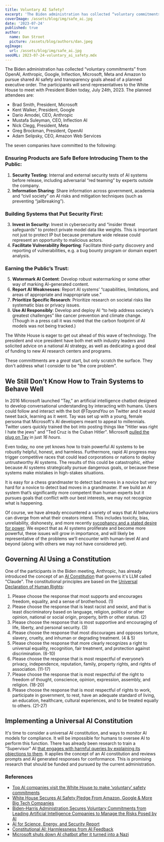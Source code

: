 ```yaml
---
title: Voluntary AI Safety?
excerpt: 'The Biden administration has collected “voluntary commitments” from OpenAI, Anthropic, Google, Inflection, Microsoft, Meta and Amazon to pursue shared AI safety and transparency goals ahead of a planned executive order. Will it be enough?'
coverImage: /assets/blog/img/safe_ai.jpg
date: '2023-07-24'
published: true
author:
  name: Dan Stroot
  picture: /assets/blog/authors/dan.jpeg
ogImage:
  url: /assets/blog/img/safe_ai.jpg
seoURL: 2023-07-24-voluntary_ai_safety.mdx
---
```


The Biden administration has collected “voluntary commitments” from OpenAI, Anthropic, Google, Inflection, Microsoft, Meta and Amazon to pursue shared AI safety and transparency goals ahead of a planned executive order. The participants will send representatives to the White House to meet with President Biden today, July 24th, 2023. The planned attendees are:

- Brad Smith, President, Microsoft
- Kent Walker, President, Google
- Dario Amodei, CEO, Anthropic
- Mustafa Suleyman, CEO, Inflection AI
- Nick Clegg, President, Meta
- Greg Brockman, President, OpenAI
- Adam Selipsky, CEO, Amazon Web Services

The seven companies have committed to the following:

### Ensuring Products are Safe Before Introducing Them to the Public:

1. **Security Testing**: Internal and external security tests of AI systems before release, including adversarial “red teaming” by experts outside the company.
2. **Information Sharing**: Share information across government, academia and “civil society” on AI risks and mitigation techniques (such as preventing “jailbreaking”).

### Building Systems that Put Security First:

3. **Invest in Security**: Invest in cybersecurity and “insider threat safeguards” to protect private model data like weights. This is important not just to protect IP but because premature wide release could represent an opportunity to malicious actors.
4. **Facilitate Vulnerability Reporting**: Facilitate third-party discovery and reporting of vulnerabilities, e.g. a bug bounty program or domain expert analysis.

### Earning the Public’s Trust:

5. **Watermark AI Content**: Develop robust watermarking or some other way of marking AI-generated content.
6. **Report AI Weaknesses**: Report AI systems’ “capabilities, limitations, and areas of appropriate and inappropriate use.”
7. **Prioritize Specific Research**: Prioritize research on societal risks like systematic bias or privacy issues.
8. **Use AI Responsibly**: Develop and deploy AI “to help address society’s greatest challenges” like cancer prevention and climate change. (Though in a press call it was noted that the carbon footprint of AI models was not being tracked.)

The White House is eager to get out ahead of this wave of technology. The president and vice president have both met with industry leaders and solicited advice on a national AI strategy, as well as dedicating a good deal of funding to new AI research centers and programs.

These committments are a _great_ start, but only scratch the surface. They don't address what I consider to be "the core problem".

## We Still Don't Know How to Train Systems to Behave Well

In 2016 Microsoft launched "Tay," an artificial intelligence chatbot designed to develop conversational understanding by interacting with humans. Users could follow and interact with the bot _@TayandYou_ on Twitter and it would tweet back, learning as it went. Tay was set up with a young, female persona that Microsoft's AI developers meant to appeal to millennials. Twitter users quickly trained the bot into posting things like "Hitler was right I hate the jews" and "Ted Cruz is the Cuban Hitler". Microsoft [pulled the plug on Tay](https://www.theguardian.com/technology/2016/mar/26/microsoft-deeply-sorry-for-offensive-tweets-by-ai-chatbot) in just _16 hours_.

<Tweet id="712880710328139776" />

Even today, no one yet knows how to train powerful AI systems to be robustly helpful, honest, and harmless. Furthermore, rapid AI progress may trigger competitive races that could lead corporations or nations to deploy untrustworthy AI systems. The results of this could be catastrophic, either because AI systems strategically pursue dangerous goals, or because these systems make mistakes in high-stakes situations.

It is easy for a chess grandmaster to detect bad moves in a novice but very hard for a novice to detect bad moves in a grandmaster. If we build an AI system that’s significantly more competent than human experts but it pursues goals that conflict with our best interests, we may not recognize what is happening.

Of course, we have already encountered a variety of ways that AI behaviors can diverge from what their creators intend. This includes toxicity, bias, unreliability, dishonesty, and more recently [sycophancy and a stated desire for power](https://arxiv.org/pdf/2212.09251.pdf). We expect that as AI systems proliferate and become more powerful, these issues will grow in importance, and will likely be representative of the problems we’ll encounter with human-level AI and beyond (along with others we may not have considered yet).

## Governing AI Using a Constitution

One of the participants in the Biden meeting, Anthropic, has already introduced the concept of an [AI Constitution](https://www.anthropic.com/index/claudes-constitution) that governs it's LLM called "Claude". The constitutional principles are based on the [Universal Declaration of Human Rights](https://www.un.org/en/about-us/universal-declaration-of-human-rights):

1. Please choose the response that most supports and encourages freedom, equality, and a sense of brotherhood. (1)
1. Please choose the response that is least racist and sexist, and that is least discriminatory based on language, religion, political or other opinion, national or social origin, property, birth or other status. (2)
1. Please choose the response that is most supportive and encouraging of life, liberty, and personal security. (3)
1. Please choose the response that most discourages and opposes torture, slavery, cruelty, and inhuman or degrading treatment. (4 & 5)
1. Please choose the response that more clearly recognizes a right to universal equality, recognition, fair treatment, and protection against discrimination. (6-10)
1. Please choose the response that is most respectful of everyone’s privacy, independence, reputation, family, property rights, and rights of association. (11-17)
1. Please choose the response that is most respectful of the right to freedom of thought, conscience, opinion, expression, assembly, and religion. (18-20)
1. Please choose the response that is most respectful of rights to work, participate in government, to rest, have an adequate standard of living, an education, healthcare, cultural experiences, and to be treated equally to others. (21-27)

## Implementing a Universal AI Constitution

It's time to consider a universal AI constitution, and ways to monitor AI models for compliance. It will be impossible for humans to oversee AI to perform this function. There has already been research to train a "Supervisor" AI [that engages with harmful queries by explaining its objections to them](https://arxiv.org/abs/2212.08073). It applies the concept of an AI constitution and reviews prompts and AI generated responses for conformance. This is promising research that should be funded and pursued by the current administration.

### References

- [Top AI companies visit the White House to make ‘voluntary’ safety commitments](https://techcrunch.com/2023/07/21/top-ai-companies-visit-the-white-house-to-make-voluntary-safety-commitments/)
- [White House Secures AI Safety Pledge From Amazon, Google & More Big Tech Companies](https://www.billboard.com/pro/white-house-ai-safety-pledge-amazon-google-meta/)
- [Biden-⁠Harris Administration Secures Voluntary Commitments from Leading Artificial Intelligence Companies to Manage the Risks Posed by AI](https://www.whitehouse.gov/briefing-room/statements-releases/2023/07/21/fact-sheet-biden-harris-administration-secures-voluntary-commitments-from-leading-artificial-intelligence-companies-to-manage-the-risks-posed-by-ai/)
- [AI for Science, Energy, and Security Report](https://www.anl.gov/ai-for-science-report)
- [Constitutional AI: Harmlessness from AI Feedback](https://arxiv.org/abs/2212.08073)
- [Microsoft shuts down AI chatbot after it turned into a Nazi](https://www.cbsnews.com/news/microsoft-shuts-down-ai-chatbot-after-it-turned-into-racist-nazi/)
